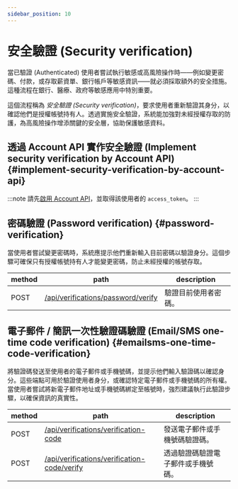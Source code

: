 ```yaml
---
sidebar_position: 10
---
```


# 安全驗證 (Security verification)

當已驗證 (Authenticated) 使用者嘗試執行敏感或高風險操作時——例如變更密碼、付款，或存取薪資單、銀行帳戶等敏感資訊——就必須採取額外的安全措施。這種流程在銀行、醫療、政府等敏感應用中特別重要。

這個流程稱為 _安全驗證 (Security verification)_，要求使用者重新驗證其身分，以確認他們是授權帳號持有人。透過實施安全驗證，系統能加強對未經授權存取的防護，為高風險操作增添關鍵的安全層，協助保護敏感資料。

## 透過 Account API 實作安全驗證 (Implement security verification by Account API) \{#implement-security-verification-by-account-api}

:::note
請先[啟用 Account API](/end-user-flows/account-settings/by-account-api)，並取得該使用者的 `access_token`。
:::

## 密碼驗證 (Password verification) \{#password-verification}

當使用者嘗試變更密碼時，系統應提示他們重新輸入目前密碼以驗證身分。這個步驟可確保只有授權帳號持有人才能變更密碼，防止未經授權的帳號存取。

| method | path                                                                                                            | description          |
| ------ | --------------------------------------------------------------------------------------------------------------- | -------------------- |
| POST   | [/api/verifications/password/verify](https://openapi.logto.io/operation/operation-createverificationbypassword) | 驗證目前使用者密碼。 |

## 電子郵件 / 簡訊一次性驗證碼驗證 (Email/SMS one-time code verification) \{#emailsms-one-time-code-verification}

將驗證碼發送至使用者的電子郵件或手機號碼，並提示他們輸入驗證碼以確認身分。這些端點可用於驗證使用者身分，或確認特定電子郵件或手機號碼的所有權。當使用者嘗試將新電子郵件地址或手機號碼綁定至帳號時，強烈建議執行此驗證步驟，以確保資訊的真實性。

| method | path                                                                                                                             | description                        |
| ------ | -------------------------------------------------------------------------------------------------------------------------------- | ---------------------------------- |
| POST   | [/api/verifications/verification-code](https://openapi.logto.io/operation/operation-createverificationbyverificationcode)        | 發送電子郵件或手機號碼驗證碼。     |
| POST   | [/api/verifications/verification-code/verify](https://openapi.logto.io/operation/operation-verifyverificationbyverificationcode) | 透過驗證碼驗證電子郵件或手機號碼。 |
